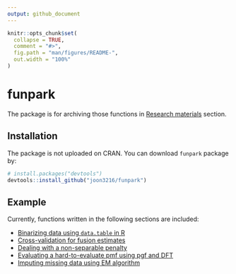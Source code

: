 ```yaml
---
output: github_document
---
```


<!-- README.md is generated from README.Rmd. Please edit that file -->

```r
knitr::opts_chunk$set(
  collapse = TRUE,
  comment = "#>",
  fig.path = "man/figures/README-",
  out.width = "100%"
)
```

# funpark

<!-- badges: start -->
<!-- badges: end -->

The package is for archiving those functions in [Research materials](https://joon3216.github.io/research_materials) section.


## Installation

The package is not uploaded on CRAN. You can download `funpark` package by:

``` r
# install.packages("devtools")
devtools::install_github("joon3216/funpark")
```


## Example

Currently, functions written in the following sections are included:

* [Binarizing data using `data.table` in R](https://joon3216.github.io/research_materials/2018/binarize)
* [Cross-validation for fusion estimates](https://joon3216.github.io/research_materials/2019/cross_validation_fs)
* [Dealing with a non-separable penalty](https://joon3216.github.io/research_materials/2018/non_separable_penalty)
* [Evaluating a hard-to-evaluate pmf using pgf and DFT](https://joon3216.github.io/research_materials/2018/pgf)
* [Imputing missing data using EM algorithm](https://joon3216.github.io/research_materials/2019/em_imputation)







